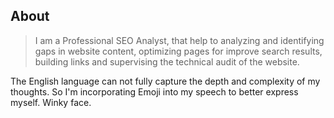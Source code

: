 ## About

> I am a Professional SEO Analyst, that help to analyzing and identifying gaps in website content, optimizing pages for improve search results, building links and supervising the technical audit of the website.

The English language can not fully capture the depth and complexity of my thoughts. So I'm incorporating Emoji into my speech to better express myself. Winky face.
